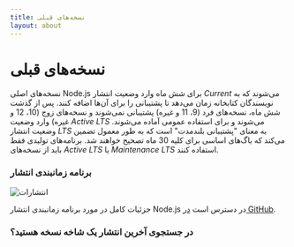 ```yaml
---
title: نسخه‌های قبلی
layout: about
---
```


# نسخه‌های قبلی

نسخه‌های اصلی Node.js برای شش ماه وارد وضعیت انتشار *Current* می‌شوند که به نویسندگان کتابخانه زمان می‌دهد تا پشتیبانی را برای آن‌ها اضافه کنند.
پس از گذشت شش ماه، نسخه‌های فرد (9، 11 و غیره) پشتیبانی نمی‌شوند و نسخه‌های زوج (10، 12 و غیره) وارد وضعیت *Active LTS* می‌شوند و برای استفاده عمومی آماده می‌شوند.
وضعیت انتشار *LTS* به معنای "پشتیبانی بلندمدت" است که به طور معمول تضمین می‌کند که باگ‌های اساسی برای کلیه 30 ماه تصحیح خواهند شد.
برنامه‌های تولیدی فقط باید از نسخه‌های *Active LTS* یا *Maintenance LTS* استفاده کنند.

### برنامه زمانبندی انتشار

![انتشارات](https://raw.githubusercontent.com/nodejs/Release/main/schedule.svg?sanitize=true)

جزئیات کامل در مورد برنامه زمانبندی انتشار Node.js در دسترس است [در GitHub](https://github.com/nodejs/release#release-schedule).

### در جستجوی آخرین انتشار یک شاخه نسخه هستید؟

<DownloadReleasesTable />
